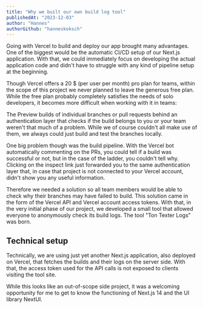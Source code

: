 ```yaml
---
title: "Why we built our own build log tool"
publishedAt: "2023-12-03"
author: "Hannes"
authorGithub: "hanneskoksch"
---
```


Going with Vercel to build and deploy our app brought many advantages. One of the biggest would be the automatic CI/CD setup of our Next.js application. With that, we could immediately focus on developing the actual application code and didn't have to struggle with any kind of pipeline setup at the beginning.



Though Vercel offers a 20 $ (per user per month) pro plan for teams, within the scope of this project we never planned to leave the generous free plan. While the free plan probably completely satisfies the needs of solo developers, it becomes more difficult when working with it in teams:

The Preview builds of individual branches or pull requests behind an authentication layer that checks if the build belongs to you or your team weren't that much of a problem. While we of course couldn't all make use of them, we always could just build and test the branches locally.

One big problem though was the build pipeline. With the Vercel bot automatically commenting on the PRs, you could tell if a build was successful or not, but in the case of the ladder, you couldn't tell why. Clicking on the inspect link just forwarded you to the same authentication layer that, in case that project is not connected to your Vercel account, didn't show you any useful information.

Therefore we needed a solution so all team members would be able to check why their branches may have failed to build. This solution came in the form of the Vercel API and Vercel account access tokens. With that, in the very initial phase of our project, we developed a small tool that allowed everyone to anonymously check its build logs. The tool "Ton Texter Logs" was born.

## Technical setup
Technically, we are using just yet another Next.js application, also deployed on Vercel, that fetches the builds and their logs on the server side. With that, the access token used for the API calls is not exposed to clients visiting the tool site.

While this looks like an out-of-scope side project, it was a welcoming opportunity for me to get to know the functioning of Next.js 14 and the UI library NextUI.
